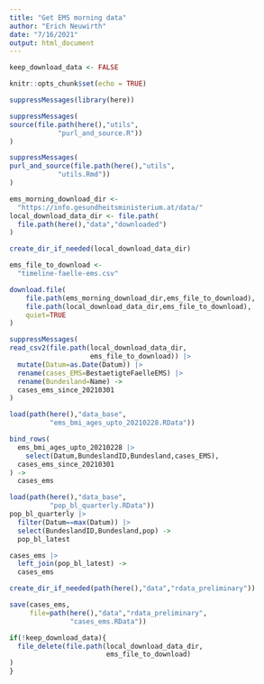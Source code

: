 ```yaml
---
title: "Get EMS morning data"
author: "Erich Neuwirth"
date: "7/16/2021"
output: html_document
---
```


```r
keep_download_data <- FALSE
```


```r
knitr::opts_chunk$set(echo = TRUE)
```

```r
suppressMessages(library(here))
```

```r
suppressMessages(
source(file.path(here(),"utils",
            "purl_and_source.R"))
)
```


```r
suppressMessages(
purl_and_source(file.path(here(),"utils",
            "utils.Rmd"))
)
```




```r
ems_morning_download_dir <-
  "https://info.gesundheitsministerium.at/data/"
local_download_data_dir <- file.path(
  file.path(here(),"data","downloaded")
)
```

```r
create_dir_if_needed(local_download_data_dir)
```

```r
ems_file_to_download <- 
  "timeline-faelle-ems.csv"
```

```r
download.file(
    file.path(ems_morning_download_dir,ems_file_to_download),
    file.path(local_download_data_dir,ems_file_to_download),
    quiet=TRUE
)
```

```r
suppressMessages(
read_csv2(file.path(local_download_data_dir,
                    ems_file_to_download)) |>
  mutate(Datum=as.Date(Datum)) |>
  rename(cases_EMS=BestaetigteFaelleEMS) |>
  rename(Bundesland=Name) ->
  cases_ems_since_20210301
)
```

```r
load(path(here(),"data_base",
          "ems_bmi_ages_upto_20210228.RData"))
```

```r
bind_rows(
  ems_bmi_ages_upto_20210228 |> 
    select(Datum,BundeslandID,Bundesland,cases_EMS),
  cases_ems_since_20210301
) ->
  cases_ems
```

```r
load(path(here(),"data_base",
          "pop_bl_quarterly.RData")) 
pop_bl_quarterly |>
  filter(Datum==max(Datum)) |>
  select(BundeslandID,Bundesland,pop) ->
  pop_bl_latest
```

```r
cases_ems |>
  left_join(pop_bl_latest) ->
  cases_ems
```
```r
create_dir_if_needed(path(here(),"data","rdata_preliminary"))
```


```r
save(cases_ems,
     file=path(here(),"data","rdata_preliminary",
               "cases_ems.RData"))
```

```r
if(!keep_download_data){
  file_delete(file.path(local_download_data_dir,
                        ems_file_to_download)
)
}
```

